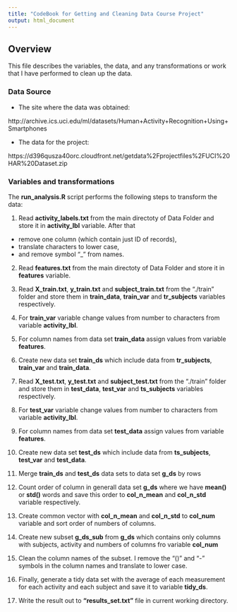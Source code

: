 ---
title: "CodeBook for Getting and Cleaning Data Course Project"
output: html_document
---

## Overview

This file describes the variables, the data, and any transformations or work that I have performed to clean up the data.

### Data Source
* The site where the data was obtained: 

http://archive.ics.uci.edu/ml/datasets/Human+Activity+Recognition+Using+Smartphones

* The data for the project:

https://d396qusza40orc.cloudfront.net/getdata%2Fprojectfiles%2FUCI%20HAR%20Dataset.zip


### Variables and transformations
The **run_analysis.R** script performs the following steps to transform the data:

1. Read **activity_labels.txt** from the main directoty of Data Folder and store it in **activity_lbl** variable. After that
* remove one column (which contain just ID of records), 
* translate characters to lower case,
* and remove symbol "_" from names.

2. Read **features.txt** from the main directoty of Data Folder and store it in **features** variable.

3. Read **X_train.txt**, **y_train.txt** and **subject_train.txt** from the "./train" folder and store them in **train_data**, **train_var** and **tr_subjects** variables respectively.

4. For **train_var** variable change values from number to characters from variable **activity_lbl**.

5. For column names from data set **train_data** assign values from variable **features**.

6. Create new data set **train_ds** which include data from **tr_subjects**, **train_var** and **train_data**.

7. Read **X_test.txt**, **y_test.txt** and **subject_test.txt** from the "./train" folder and store them in **test_data**, **test_var** and **ts_subjects** variables respectively.

8. For **test_var** variable change values from number to characters from variable **activity_lbl**.

9. For column names from data set **test_data** assign values from variable **features**.

10. Create new data set **test_ds** which include data from **ts_subjects**, **test_var** and **test_data**.

11. Merge **train_ds** and **test_ds** data sets to data set **g_ds** by rows

12. Count order of column in generall data set **g_ds** where we have **mean()** or **std()** words and save this order to **col_n_mean** and **col_n_std** variable respectively.

13. Create common vector with **col_n_mean** and **col_n_std** to **col_num** variable and sort order of numbers of columns.

14. Create new subset **g_ds_sub** from **g_ds** which contains only columns with subjects, activity and numbers of columns fro variable **col_num**

15. Clean the column names of the subset. I remove the "()" and "-" symbols in the column names and translate to lower case.

16. Finally, generate a tidy data set with the average of each measurement for each activity and each subject and save it to variable **tidy_ds**. 

17. Write the result out to **"results_set.txt"** file in current working directory.